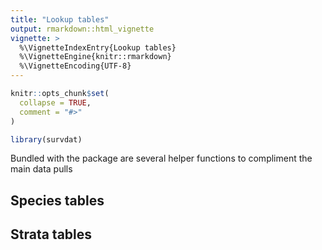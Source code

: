 ```yaml
---
title: "Lookup tables"
output: rmarkdown::html_vignette
vignette: >
  %\VignetteIndexEntry{Lookup tables}
  %\VignetteEngine{knitr::rmarkdown}
  %\VignetteEncoding{UTF-8}
---
```


```r
knitr::opts_chunk$set(
  collapse = TRUE,
  comment = "#>"
)
```

```r
library(survdat)
```

Bundled with the package are several helper functions to compliment the main data pulls

## Species tables

## Strata tables

